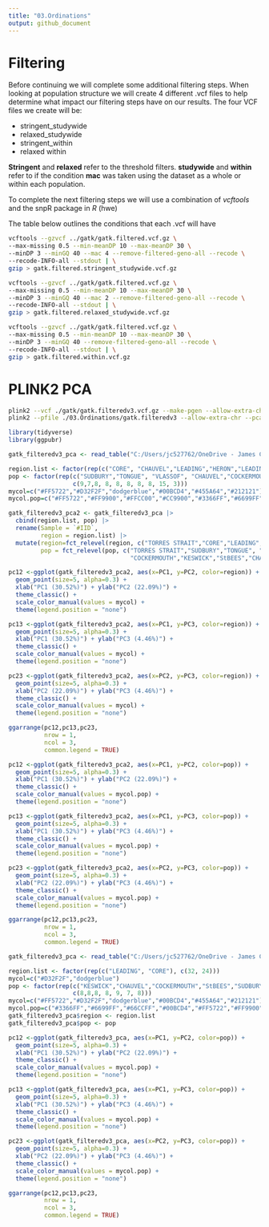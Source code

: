 ```yaml
---
title: "03.Ordinations"
output: github_document
---
```


# Filtering 

Before continuing we will complete some additional filtering steps. When looking at population structure we will create 4 different .vcf files to help determine what impact our filtering steps have on our results. The four VCF files we create will be: 

* stringent_studywide 
* relaxed_studywide 
* stringent_within 
* relaxed within

**Stringent** and **relaxed** refer to the threshold filters. 
**studywide** and **within** refer to if the condition **mac** was taken using the dataset as a whole or within each population. 

To complete the next filtering steps we will use a combination of _vcftools_ and the snpR package in _R_ (hwe) 

The table below outlines the conditions that each .vcf will have

```bash
vcftools --gzvcf ../gatk/gatk.filtered.vcf.gz \
--max-missing 0.5 --min-meanDP 10 --max-meanDP 30 \
--minDP 3 --minGQ 40 --mac 4 --remove-filtered-geno-all --recode \
--recode-INFO-all --stdout | \
gzip > gatk.filtered.stringent_studywide.vcf.gz 

vcftools --gzvcf ../gatk/gatk.filtered.vcf.gz \
--max-missing 0.5 --min-meanDP 10 --max-meanDP 30 \
--minDP 3 --minGQ 40 --mac 2 --remove-filtered-geno-all --recode \
--recode-INFO-all --stdout | \
gzip > gatk.filtered.relaxed_studywide.vcf.gz 

vcftools --gzvcf ../gatk/gatk.filtered.vcf.gz \
--max-missing 0.5 --min-meanDP 10 --max-meanDP 30 \
--minDP 3 --minGQ 40 --remove-filtered-geno-all --recode \
--recode-INFO-all --stdout | \
gzip > gatk.filtered.within.vcf.gz
```

# PLINK2 PCA
```bash
plink2 --vcf ./gatk/gatk.filteredv3.vcf.gz --make-pgen --allow-extra-chr --out ./03.Ordinations/gatk.filteredv3
plink2 --pfile ./03.Ordinations/gatk.filteredv3 --allow-extra-chr --pca --out ./03.Ordinations/gatk.filteredv3.pca
```

```r
library(tidyverse) 
library(ggpubr)
```

```r
gatk_filteredv3_pca <- read_table("C:/Users/jc527762/OneDrive - James Cook University/PhD dissertation/Data/Chapter2_Genetics/03.Ordinations_NEW/gatk.filteredv3.pca.eigenvec")

region.list <- factor(rep(c("CORE", "CHAUVEL","LEADING","HERON","LEADING","TORRES STRAIT","REEF HQ"), c(24, 8, 8, 8, 16, 15, 3)))  
pop <- factor(rep(c("SUDBURY","TONGUE", "VLASSOF", "CHAUVEL","COCKERMOUTH","HERON","KESWICK","StBEES","TORRES STRAIT","REEF HQ"), 
                  c(9,7,8, 8, 8, 8, 8, 8, 15, 3)))  
mycol=c("#FF5722","#D32F2F","dodgerblue","#00BCD4","#455A64","#212121") 
mycol.pop=c("#FF5722","#FF9900","#FFCC00","#CC9900","#3366FF","#6699FF","#66CCFF","#00BCD4","#455A64","#212121")
```

```r
gatk_filteredv3_pca2 <- gatk_filteredv3_pca |> 
  cbind(region.list, pop) |> 
  rename(Sample = `#IID`, 
         region = region.list) |> 
  mutate(region=fct_relevel(region, c("TORRES STRAIT","CORE","LEADING","CHAUVEL","HERON","REEF HQ")),
         pop = fct_relevel(pop, c("TORRES STRAIT","SUDBURY","TONGUE", "VLASSOF",
                                  "COCKERMOUTH","KESWICK","StBEES","CHAUVEL","HERON","REEF HQ")))
```

```r
pc12 <-ggplot(gatk_filteredv3_pca2, aes(x=PC1, y=PC2, color=region)) + 
  geom_point(size=5, alpha=0.3) + 
  xlab("PC1 (30.52%)") + ylab("PC2 (22.09%)") +
  theme_classic() + 
  scale_color_manual(values = mycol) +
  theme(legend.position = "none")

pc13 <-ggplot(gatk_filteredv3_pca2, aes(x=PC1, y=PC3, color=region)) + 
  geom_point(size=5, alpha=0.3) + 
  xlab("PC1 (30.52%)") + ylab("PC3 (4.46%)") +
  theme_classic() +  
  scale_color_manual(values = mycol) +
  theme(legend.position = "none")

pc23 <-ggplot(gatk_filteredv3_pca2, aes(x=PC2, y=PC3, color=region)) + 
  geom_point(size=5, alpha=0.3) + 
  xlab("PC2 (22.09%)") + ylab("PC3 (4.46%)") +
  theme_classic() +  
  scale_color_manual(values = mycol) +
  theme(legend.position = "none")

ggarrange(pc12,pc13,pc23, 
          nrow = 1, 
          ncol = 3, 
          common.legend = TRUE)
```

```r
pc12 <-ggplot(gatk_filteredv3_pca2, aes(x=PC1, y=PC2, color=pop)) + 
  geom_point(size=5, alpha=0.3) + 
  xlab("PC1 (30.52%)") + ylab("PC2 (22.09%)") +
  theme_classic() + 
  scale_color_manual(values = mycol.pop) +
  theme(legend.position = "none")

pc13 <-ggplot(gatk_filteredv3_pca2, aes(x=PC1, y=PC3, color=pop)) + 
  geom_point(size=5, alpha=0.3) + 
  xlab("PC1 (30.52%)") + ylab("PC3 (4.46%)") +
  theme_classic() +  
  scale_color_manual(values = mycol.pop) +
  theme(legend.position = "none")

pc23 <-ggplot(gatk_filteredv3_pca2, aes(x=PC2, y=PC3, color=pop)) + 
  geom_point(size=5, alpha=0.3) + 
  xlab("PC2 (22.09%)") + ylab("PC3 (4.46%)") +
  theme_classic() +  
  scale_color_manual(values = mycol.pop) +
  theme(legend.position = "none")

ggarrange(pc12,pc13,pc23, 
          nrow = 1, 
          ncol = 3, 
          common.legend = TRUE)
```


```r
gatk_filteredv3_pca <- read_table("C:/Users/jc527762/OneDrive - James Cook University/PhD dissertation/Data/Chapter2_Genetics/03.Ordinations_NEW/gatk.filtered.relaxed_studywide_primary.pca.eigenvec")

region.list <- factor(rep(c("LEADING", "CORE"), c(32, 24)))  
mycol=c("#D32F2F","dodgerblue")  
pop <- factor(rep(c("KESWICK","CHAUVEL","COCKERMOUTH","StBEES","SUDBURY","TONGUE", "VLASSOF"), 
                  c(8,8,8, 8, 9, 7, 8)))  
mycol=c("#FF5722","#D32F2F","dodgerblue","#00BCD4","#455A64","#212121") 
mycol.pop=c("#3366FF","#6699FF","#66CCFF","#00BCD4","#FF5722","#FF9900","#FFCC00")
gatk_filteredv3_pca$region <- region.list
gatk_filteredv3_pca$pop <- pop
```

```r
pc12 <-ggplot(gatk_filteredv3_pca, aes(x=PC1, y=PC2, color=pop)) + 
  geom_point(size=5, alpha=0.3) + 
  xlab("PC1 (30.52%)") + ylab("PC2 (22.09%)") +
  theme_classic() + 
  scale_color_manual(values = mycol.pop) +
  theme(legend.position = "none")

pc13 <-ggplot(gatk_filteredv3_pca, aes(x=PC1, y=PC3, color=pop)) + 
  geom_point(size=5, alpha=0.3) + 
  xlab("PC1 (30.52%)") + ylab("PC3 (4.46%)") +
  theme_classic() +  
  scale_color_manual(values = mycol.pop) +
  theme(legend.position = "none")

pc23 <-ggplot(gatk_filteredv3_pca, aes(x=PC2, y=PC3, color=pop)) + 
  geom_point(size=5, alpha=0.3) + 
  xlab("PC2 (22.09%)") + ylab("PC3 (4.46%)") +
  theme_classic() +  
  scale_color_manual(values = mycol.pop) +
  theme(legend.position = "none")

ggarrange(pc12,pc13,pc23, 
          nrow = 1, 
          ncol = 3, 
          common.legend = TRUE)
```